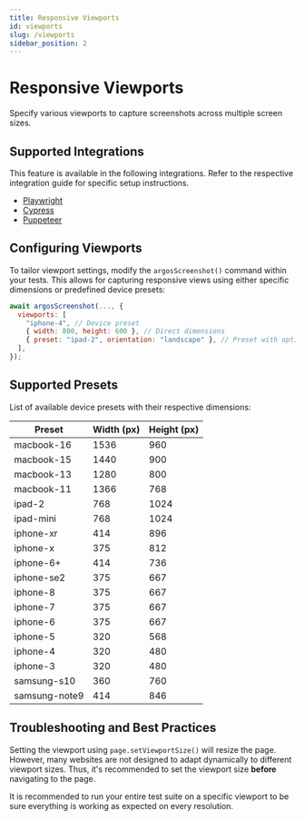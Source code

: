 ```yaml
---
title: Responsive Viewports
id: viewports
slug: /viewports
sidebar_position: 2
---
```


# Responsive Viewports

Specify various viewports to capture screenshots across multiple screen sizes.

## Supported Integrations

This feature is available in the following integrations. Refer to the respective integration guide for specific setup instructions.

- [Playwright](/playwright)
- [Cypress](/cypress)
- [Puppeteer](/puppeteer)

## Configuring Viewports

To tailor viewport settings, modify the `argosScreenshot()` command within your tests. This allows for capturing responsive views using either specific dimensions or predefined device presets:

```js
await argosScreenshot(..., {
  viewports: [
    "iphone-4", // Device preset
    { width: 800, height: 600 }, // Direct dimensions
    { preset: "ipad-2", orientation: "landscape" }, // Preset with options
  ],
});
```

## Supported Presets

List of available device presets with their respective dimensions:

| Preset        | Width (px) | Height (px) |
| ------------- | ---------- | ----------- |
| macbook-16    | 1536       | 960         |
| macbook-15    | 1440       | 900         |
| macbook-13    | 1280       | 800         |
| macbook-11    | 1366       | 768         |
| ipad-2        | 768        | 1024        |
| ipad-mini     | 768        | 1024        |
| iphone-xr     | 414        | 896         |
| iphone-x      | 375        | 812         |
| iphone-6+     | 414        | 736         |
| iphone-se2    | 375        | 667         |
| iphone-8      | 375        | 667         |
| iphone-7      | 375        | 667         |
| iphone-6      | 375        | 667         |
| iphone-5      | 320        | 568         |
| iphone-4      | 320        | 480         |
| iphone-3      | 320        | 480         |
| samsung-s10   | 360        | 760         |
| samsung-note9 | 414        | 846         |

## Troubleshooting and Best Practices

Setting the viewport using `page.setViewportSize()` will resize the page. However, many websites are not designed to adapt dynamically to different viewport sizes. Thus, it's recommended to set the viewport size **before** navigating to the page.

It is recommended to run your entire test suite on a specific viewport to be sure everything is working as expected on every resolution.

